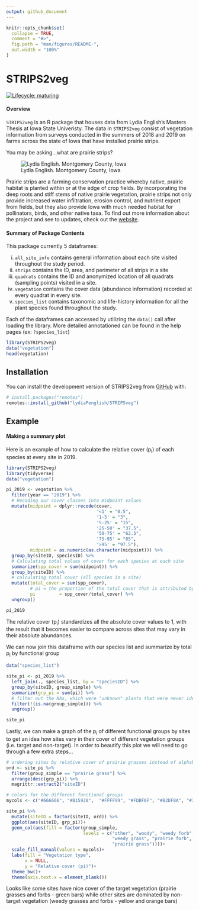 ```yaml
---
output: github_document
---
```


<!-- README.md is generated from README.Rmd. Please edit that file -->

```r
knitr::opts_chunk$set(
  collapse = TRUE,
  comment = "#>",
  fig.path = "man/figures/README-",
  out.width = "100%"
)
```
# STRIPS2veg

<!-- badges: start -->
[![Lifecycle: maturing](https://img.shields.io/badge/lifecycle-maturing-blue.svg)](https://www.tidyverse.org/lifecycle/#maturing)
<!-- badges: end -->

#### Overview

`STRIPS2veg` is an R package that houses data from Lydia English's Masters Thesis at Iowa State Univeristy. The data in `STRIPS2veg` consist of vegetation information from surveys conducted in the summers of 2018 and 2019 on farms across the state of Iowa that have installed prairie strips. 

You may be asking...what are prairie strips?

![Lydia English. Montgomery County, Iowa](man/figures/prairie_strip.jpg)

Prairie strips are a farming conservation practice whereby native, prairie habitat is planted within or at the edge of crop fields. By incorporating the deep roots and stiff stems of native prairie vegetation, prairie strips not only provide increased water infiltration, erosion control, and nutrient export from fields, but they also provide Iowa with much needed habitat for pollinators, birds, and other native taxa. To find out more information about the project and see to updates, check out the [website](https://www.nrem.iastate.edu/research/STRIPS/).

#### Summary of Package Contents

This package currently 5 dataframes:

i. `all_site_info` contains general information about each site visited throughout the study period. 
ii. `strips` contains the ID, area, and perimeter of all strips in a site
iii. `quadrats` contains the ID and anonymized location of all quadrats (sampling points) visited in a site.
iv. `vegetation` contains the cover data (abundance information) recorded at every quadrat in every site.
v. `species_list` contains taxonomic and life-history information for all the plant species found throughout the study. 

Each of the dataframes can accessed by utilizing the `data()` call after loading the library. More detailed annotationed can be found in the help pages (ex: `?species_list`)

```r
library(STRIPS2veg)
data("vegetation")
head(vegetation)
```

## Installation

You can install the development version of STRIPS2veg from [GitHub](https://github.com/) with:

``` r
# install.packages("remotes")
remotes::install_github("lydiaPenglish/STRIPSveg")
```
## Example
#### Making a summary plot

Here is an example of how to calculate the relative cover (p<sub>i</sub>) of each species at every site in 2019. 

```r
library(STRIPS2veg)
library(tidyverse)
data("vegetation")

pi_2019 <- vegetation %>%
  filter(year == "2019") %>%
  # Recoding our cover classes into midpoint values
  mutate(midpoint = dplyr::recode(cover, 
                                  '<1' = "0.5",
                                  '1-5' = "3",
                                  '5-25' = "15", 
                                  '25-50' = "37.5",
                                  '50-75' = "62.5", 
                                  '75-95' = "85", 
                                  '>95' = "97.5"),
         midpoint = as.numeric(as.character(midpoint))) %>%
  group_by(siteID, speciesID) %>%
  # Calculating total values of cover for each species at each site
  summarize(spp_cover = sum(midpoint)) %>%
  group_by(siteID) %>%
  # calculating total cover (all species in a site)
  mutate(total_cover = sum(spp_cover),
         # pi = the proportion of the total cover that is attributed by each species
         pi         = spp_cover/total_cover) %>%
  ungroup()

pi_2019

```
The relative cover (p<sub>i</sub>) standardizes all the absolute cover values to 1, with the result that it becomes easier to compare across sites that may vary in their absolute abundances. 

We can now join this dataframe with our species list and summarize by total p<sub>i</sub> by functional group

```r
data("species_list")

site_pi <- pi_2019 %>%
  left_join(., species_list, by = "speciesID") %>%
  group_by(siteID, group_simple) %>%
  summarize(grp_pi = sum(pi)) %>%
  # filter out the NAs, which were "unknown" plants that were never identified 
  filter(!(is.na(group_simple))) %>%
  ungroup()

site_pi
```

Lastly, we can make a graph of the p<sub>i</sub> of different functional groups by sites to get an idea how sites vary in their cover of different vegetation groups (i.e. target and non-target). In order to beautify this plot we will need to go through a few extra steps...

```r
# ordering sites by relative cover of prairie grasses instead of alphabetically 
ord <- site_pi %>% 
  filter(group_simple == "prairie grass") %>% 
  arrange(desc(grp_pi)) %>% 
  magrittr::extract2("siteID")

# colors for the different functional groups
mycols <- c("#666666", "#B15928",  "#FFFF99", "#FDBF6F", "#B2DF8A", "#33A02C")

site_pi %>%
  mutate(siteID = factor(siteID, ord)) %>%
  ggplot(aes(siteID, grp_pi))+
  geom_col(aes(fill = factor(group_simple, 
                             levels = c("other", "woody", "weedy forb", 
                                        "weedy grass", "prairie forb",
                                        "prairie grass"))))+
  scale_fill_manual(values = mycols)+
  labs(fill = "Vegetation type",
       x = NULL,
       y = "Relative cover (pi)")+
  theme_bw()+
  theme(axis.text.x = element_blank())

```

Looks like some sites have nice cover of the target vegetation (prairie grasses and forbs - green bars) while other sites are dominated by non-target vegetation (weedy grasses and forbs - yellow and orange bars)
